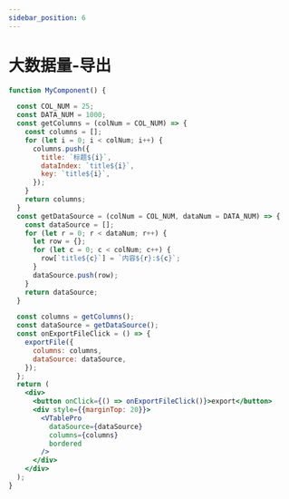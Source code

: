 ```yaml
---
sidebar_position: 6
---
```


# 大数据量-导出

```jsx live
function MyComponent() {

  const COL_NUM = 25;
  const DATA_NUM = 1000;
  const getColumns = (colNum = COL_NUM) => {
    const columns = [];
    for (let i = 0; i < colNum; i++) {
      columns.push({
        title: `标题${i}`,
        dataIndex: `title${i}`,
        key: `title${i}`,
      });
    }
    return columns;
  }
  const getDataSource = (colNum = COL_NUM, dataNum = DATA_NUM) => {
    const dataSource = [];
    for (let r = 0; r < dataNum; r++) {
      let row = {};
      for (let c = 0; c < colNum; c++) {
        row[`title${c}`] = `内容${r}:${c}`;
      }
      dataSource.push(row);
    }
    return dataSource;
  }

  const columns = getColumns();
  const dataSource = getDataSource();
  const onExportFileClick = () => {
    exportFile({
      columns: columns,
      dataSource: dataSource,
    });
  };
  return (
    <div>
      <button onClick={() => onExportFileClick()}>export</button>
      <div style={{marginTop: 20}}>
        <VTablePro
          dataSource={dataSource}
          columns={columns}
          bordered
        />
      </div>
    </div>
  );
}
```
